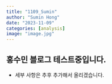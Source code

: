 ```yaml
---
title: "1109_Sumin"
author: "Sumin Hong"
date: "2023-11-09"
categories: [analysis]
image: "image.jpg"
---
```


## 홍수민 블로그 테스트중입니다. 
- 세부 사항은 추후 추가해서 올리겠습니다. 